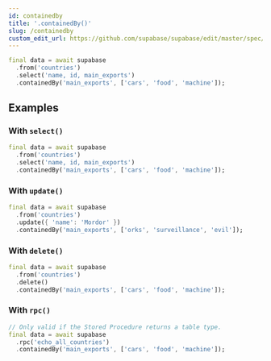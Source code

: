 ```yaml
---
id: containedby
title: '.containedBy()'
slug: /containedby
custom_edit_url: https://github.com/supabase/supabase/edit/master/spec/supabase_dart_v1_legacy.yml
---
```



```dart
final data = await supabase
  .from('countries')
  .select('name, id, main_exports')
  .containedBy('main_exports', ['cars', 'food', 'machine']);
```

## Examples

### With `select()`

```dart
final data = await supabase
  .from('countries')
  .select('name, id, main_exports')
  .containedBy('main_exports', ['cars', 'food', 'machine']);
```

### With `update()`

```dart
final data = await supabase
  .from('countries')
  .update({ 'name': 'Mordor' })
  .containedBy('main_exports', ['orks', 'surveillance', 'evil']);
```

### With `delete()`

```dart
final data = await supabase
  .from('countries')
  .delete()
  .containedBy('main_exports', ['cars', 'food', 'machine']);
```

### With `rpc()`

```dart
// Only valid if the Stored Procedure returns a table type.
final data = await supabase
  .rpc('echo_all_countries')
  .containedBy('main_exports', ['cars', 'food', 'machine']);
```
